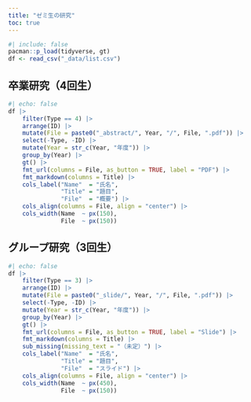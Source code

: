 ```yaml
---
title: "ゼミ生の研究"
toc: true
---
```


```r
#| include: false
pacman::p_load(tidyverse, gt)
df <- read_csv("_data/list.csv")
```

## 卒業研究（4回生）

```r
#| echo: false
df |> 
    filter(Type == 4) |> 
    arrange(ID) |> 
    mutate(File = paste0("_abstract/", Year, "/", File, ".pdf")) |> 
    select(-Type, -ID) |> 
    mutate(Year = str_c(Year, "年度")) |> 
    group_by(Year) |> 
    gt() |> 
    fmt_url(columns = File, as_button = TRUE, label = "PDF") |> 
    fmt_markdown(columns = Title) |> 
    cols_label("Name"  = "氏名",
               "Title" = "題目",
               "File"  = "概要") |> 
    cols_align(columns = File, align = "center") |> 
    cols_width(Name  ~ px(150),
               File  ~ px(150))
```

## グループ研究（3回生）

```r
#| echo: false
df |> 
    filter(Type == 3) |> 
    arrange(ID) |> 
    mutate(File = paste0("_slide/", Year, "/", File, ".pdf")) |> 
    select(-Type, -ID) |> 
    mutate(Year = str_c(Year, "年度")) |> 
    group_by(Year) |> 
    gt() |> 
    fmt_url(columns = File, as_button = TRUE, label = "Slide") |> 
    fmt_markdown(columns = Title) |> 
    sub_missing(missing_text = "（未定）") |> 
    cols_label("Name"  = "氏名",
               "Title" = "題目",
               "File"  = "スライド") |> 
    cols_align(columns = File, align = "center") |> 
    cols_width(Name  ~ px(450),
               File  ~ px(150))
```